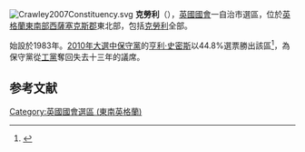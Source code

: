 [[File:Crawley2007Constituency.svg|right]]
'''克勞利'''（{{lang-en|Crawley}}），[[英國|英國]][[英國國會|國會]]一自治市選區，位於[[英格蘭|英格蘭]][[東南英格蘭|東南部]][[西薩塞克斯郡|西薩塞克斯郡]]東北部，包括[[克勞利|克勞利]]全部。

始設於1983年。[[2010年英國大選|2010年大選中]][[保守黨_(英國)|保守黨]]的[[亨利·史密斯|亨利·史密斯]]以44.8%選票勝出該區<ref name="">{{cite news
|publisher=[[英國廣播公司|英國廣播公司]]
|date=2010年5月7日
|title=Election 2010/Constituency/Crawley
|url=http://news.bbc.co.uk/1/shared/election2010/results/constituency/b24.stm
|accessdate=2010年9月28日
|archive-date=2017年8月23日
|archive-url=https://web.archive.org/web/20170823103912/http://news.bbc.co.uk/1/shared/election2010/results/constituency/b24.stm
|dead-url=no
}}</ref>，為保守黨從[[工黨_(英國)|工黨]]奪回失去十三年的議席。

==参考文献==
<div class="references-small">
<references></references>
</div>
{{英國國會選區 (東南英格蘭)}}
{{DEFAULTSORT:Crawley}}
[[Category:英國國會選區_(東南英格蘭)|Category:英國國會選區 (東南英格蘭)]]